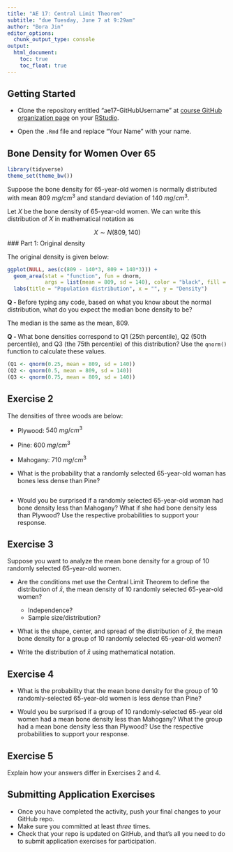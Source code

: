 ```yaml
---
title: "AE 17: Central Limit Theorem"
subtitle: "due Tuesday, June 7 at 9:29am"
author: "Bora Jin"
editor_options:
  chunk_output_type: console
output: 
  html_document: 
    toc: true
    toc_float: true
---
```


## Getting Started 

- Clone the repository entitled "ae17-GitHubUsername" at [course GitHub organization page](https://github.com/sta199-summer22) on your [RStudio](https://vm-manage.oit.duke.edu/containers).

- Open the `.Rmd` file and replace "Your Name" with your name. 

## Bone Density for Women Over 65

```r
library(tidyverse)
theme_set(theme_bw())
```

Suppose the bone density for 65-year-old women is normally 
distributed with mean $809 ~mg/cm^3$ and standard deviation of $140 ~mg/cm^3$.

Let $X$ be the bone density of 65-year-old women. We can write this distribution of $X$ in mathematical notation as 

$$X \sim N(809, 140)$$
### Part 1: Original density 

The original density is given below: 

```r
ggplot(NULL, aes(c(809 - 140*3, 809 + 140*3))) +
  geom_area(stat = "function", fun = dnorm, 
            args = list(mean = 809, sd = 140), color = "black", fill = NA) +
  labs(title = "Population distribution", x = "", y = "Density") 
```

**Q - ** Before typing any code, based on what you know about the normal distribution, what do you expect the median bone density to be?

The median is the same as the mean, 809. 

**Q - ** What bone densities correspond to Q1 (25th percentile), Q2 (50th percentile), and Q3 (the 75th percentile) of this distribution? Use the `qnorm()` function to calculate these values. 

```r
(Q1 <- qnorm(0.25, mean = 809, sd = 140))
(Q2 <- qnorm(0.5, mean = 809, sd = 140))
(Q3 <- qnorm(0.75, mean = 809, sd = 140))
```

## Exercise 2

The densities of three woods are below:

- Plywood: $540 ~mg/cm^3$
- Pine: $600 ~mg/cm^3$
- Mahogany: $710 ~mg/cm^3$

- What is the probability that a randomly selected 65-year-old woman has bones less dense than Pine?

```r

```

- Would you be surprised if a randomly selected 65-year-old  woman had bone density less than Mahogany? What if she had bone density less than Plywood? Use the respective probabilities to support your response. 

## Exercise 3

Suppose you want to analyze the mean bone density for a group of 10 randomly selected 65-year-old women. 

- Are the conditions met use the Central Limit Theorem to define the distribution of $\bar{x}$, the mean density of 10 randomly selected 65-year-old women? 
  - Independence? 
  - Sample size/distribution? 
  
- What is the shape, center, and spread of the distribution of $\bar{x}$, the mean bone density for a group of 10 randomly selected 65-year-old women?

- Write the distribution of $\bar{x}$ using mathematical notation. 

## Exercise 4

- What is the probability that the mean bone density for the group of 10 randomly-selected 65-year-old women is less dense than Pine?

- Would you be surprised if a group of 10 randomly-selected 65-year old women had a mean bone density less than Mahogany? What the group had a mean bone density less than Plywood? Use the respective probabilities to support your response. 

## Exercise 5

Explain how your answers differ in Exercises 2 and 4.


## Submitting Application Exercises

- Once you have completed the activity, push your final changes to your GitHub repo. 
- Make sure you committed at least *three* times. 
- Check that your repo is updated on GitHub, and that’s all you need to do to submit application exercises for participation.

